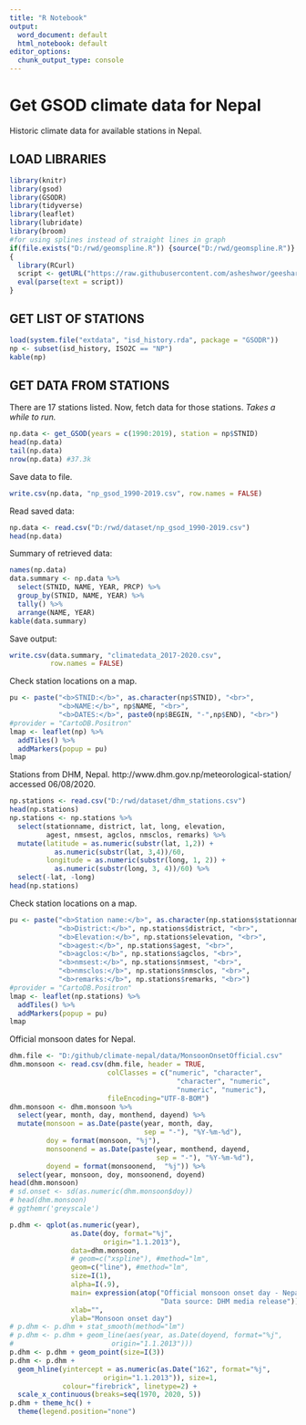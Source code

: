 ```yaml
---
title: "R Notebook"
output:
  word_document: default
  html_notebook: default
editor_options:
  chunk_output_type: console
---
```


# Get GSOD climate data for Nepal

Historic climate data for available stations in Nepal.

## LOAD LIBRARIES

```r
library(knitr)
library(gsod)
library(GSODR)
library(tidyverse)
library(leaflet)
library(lubridate)
library(broom)
#for using splines instead of straight lines in graph
if(file.exists("D:/rwd/geomspline.R")) {source("D:/rwd/geomspline.R")} else
{
  library(RCurl)
  script <- getURL("https://raw.githubusercontent.com/asheshwor/geeshared/master/rcode/geomspline.R", ssl.verifypeer = FALSE)
  eval(parse(text = script))
}
```

## GET LIST OF STATIONS 

```r
load(system.file("extdata", "isd_history.rda", package = "GSODR"))
np <- subset(isd_history, ISO2C == "NP")
kable(np)
```

## GET DATA FROM STATIONS

There are 17 stations listed. Now, fetch data for those stations. *Takes a while to run.*

```r
np.data <- get_GSOD(years = c(1990:2019), station = np$STNID)
head(np.data)
tail(np.data)
nrow(np.data) #37.3k
```

Save data to file.

```r
write.csv(np.data, "np_gsod_1990-2019.csv", row.names = FALSE)
```

Read saved data:

```r
np.data <- read.csv("D:/rwd/dataset/np_gsod_1990-2019.csv")
head(np.data)
```

Summary of retrieved data:

```r
names(np.data)
data.summary <- np.data %>%
  select(STNID, NAME, YEAR, PRCP) %>% 
  group_by(STNID, NAME, YEAR) %>% 
  tally() %>% 
  arrange(NAME, YEAR)
kable(data.summary)
```

Save output:

```r
write.csv(data.summary, "climatedata_2017-2020.csv",
          row.names = FALSE)
```

Check station locations on a map.

```r
pu <- paste("<b>STNID:</b>", as.character(np$STNID), "<br>",
            "<b>NAME:</b>", np$NAME, "<br>",
            "<b>DATES:</b>", paste0(np$BEGIN, "-",np$END), "<br>")
#provider = "CartoDB.Positron"
lmap <- leaflet(np) %>% 
  addTiles() %>% 
  addMarkers(popup = pu)
lmap
```

Stations from DHM, Nepal.
http://www.dhm.gov.np/meteorological-station/ accessed 06/08/2020.

```r
np.stations <- read.csv("D:/rwd/dataset/dhm_stations.csv")
head(np.stations)
np.stations <- np.stations %>% 
  select(stationname, district, lat, long, elevation,
         agest, nmsest, agclos, nmsclos, remarks) %>% 
  mutate(latitude = as.numeric(substr(lat, 1,2)) +
           as.numeric(substr(lat, 3,4))/60,
         longitude = as.numeric(substr(long, 1, 2)) +
           as.numeric(substr(long, 3, 4))/60) %>% 
  select(-lat, -long)
head(np.stations)
```

Check station locations on a map.

```r
pu <- paste("<b>Station name:</b>", as.character(np.stations$stationname), "<br>",
            "<b>District:</b>", np.stations$district, "<br>",
            "<b>Elevation:</b>", np.stations$elevation, "<br>",
            "<b>agest:</b>", np.stations$agest, "<br>",
            "<b>agclos:</b>", np.stations$agclos, "<br>",
            "<b>nmsest:</b>", np.stations$nmsest, "<br>",
            "<b>nmsclos:</b>", np.stations$nmsclos, "<br>",
            "<b>remarks:</b>", np.stations$remarks, "<br>")
#provider = "CartoDB.Positron"
lmap <- leaflet(np.stations) %>% 
  addTiles() %>% 
  addMarkers(popup = pu)
lmap
```

Official monsoon dates for Nepal.

```r
dhm.file <- "D:/github/climate-nepal/data/MonsoonOnsetOfficial.csv"
dhm.monsoon <- read.csv(dhm.file, header = TRUE,
                        colClasses = c("numeric", "character",
                                         "character", "numeric",
                                         "numeric", "numeric"),
                        fileEncoding="UTF-8-BOM")
dhm.monsoon <- dhm.monsoon %>% 
  select(year, month, day, monthend, dayend) %>% 
  mutate(monsoon = as.Date(paste(year, month, day,
                                 sep = "-"), "%Y-%m-%d"),
         doy = format(monsoon, "%j"),
         monsoonend = as.Date(paste(year, monthend, dayend,
                                    sep = "-"), "%Y-%m-%d"),
         doyend = format(monsoonend,  "%j")) %>% 
  select(year, monsoon, doy, monsoonend, doyend)
head(dhm.monsoon)
# sd.onset <- sd(as.numeric(dhm.monsoon$doy))
# head(dhm.monsoon)
# ggthemr('greyscale')
```

```r
p.dhm <- qplot(as.numeric(year),
               as.Date(doy, format="%j",
                       origin="1.1.2013"),
               data=dhm.monsoon,
               # geom=c("xspline"), #method="lm",
               geom=c("line"), #method="lm",
               size=I(1),
               alpha=I(.9),
               main= expression(atop("Official monsoon onset day - Nepal (1968-2020)",
                                     "Data source: DHM media release")),
               xlab="", 
               ylab="Monsoon onset day")
# p.dhm <- p.dhm + stat_smooth(method="lm")
# p.dhm <- p.dhm + geom_line(aes(year, as.Date(doyend, format="%j",
#                        origin="1.1.2013")))
p.dhm <- p.dhm + geom_point(size=I(3))
p.dhm <- p.dhm +
  geom_hline(yintercept = as.numeric(as.Date("162", format="%j",
                       origin="1.1.2013")), size=1,
             colour="firebrick", linetype=2) + 
  scale_x_continuous(breaks=seq(1970, 2020, 5))
p.dhm + theme_hc() +
  theme(legend.position="none")
```

